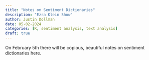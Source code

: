 ```yaml
---
title: "Notes on Sentiment Dictionaries"
description: "Ezra Klein Show"
author: Justin Dollman
date: 05-02-2024
categories: [R, sentiment analysis, text analysis]
draft: true
---
```


On February 5th there will be copious, beautiful notes on sentiment dictionaries here.